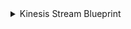 <details>
<summary>Kinesis Stream Blueprint</summary>

```json showLineNumbers
{
  "identifier": "kinesisStream",
  "description": "This blueprint represents an AWS Kinesis Stream in our software catalog",
  "title": "Kinesis Stream",
  "icon": "AWS",
  "schema": {
    "properties": {
      "link": {
        "type": "string",
        "format": "url",
        "title": "Link"
      },
      "streamMode": {
        "type": "string",
        "title": "Stream Mode"
      },
      "shardCount": {
        "type": "number",
        "title": "Shard Count"
      },
      "retentionPeriodHours": {
        "type": "number",
        "title": "Retention Period Hours"
      },
      "shardLevelMetrics": {
        "type": "array",
        "items": {
          "type": "string"
        },
        "title": "Shard Level Metrics"
      },
      "arn": {
        "type": "string",
        "title": "ARN"
      }
    },
    "required": []
  },
  "mirrorProperties": {},
  "calculationProperties": {},
  "aggregationProperties": {},
  "relations": {
    "account": {
      "title": "Account",
      "target": "awsAccount",
      "required": true,
      "many": false
    }
  }
}
```

</details>
